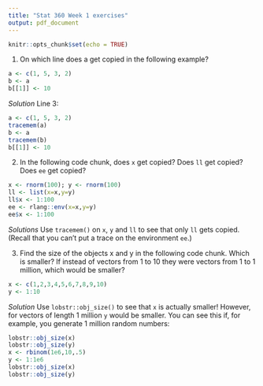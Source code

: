 ```yaml
---
title: "Stat 360 Week 1 exercises"
output: pdf_document
---
```


```r
knitr::opts_chunk$set(echo = TRUE)
```


1. On which line does a get copied in the following example?
```r
a <- c(1, 5, 3, 2)
b <- a
b[[1]] <- 10
```

*Solution* Line 3:

```r
a <- c(1, 5, 3, 2)
tracemem(a)
b <- a
tracemem(b)
b[[1]] <- 10
```

2. In the following code chunk, does `x` get copied? Does `ll` get copied? Does  `ee` get copied?
```r
x <- rnorm(100); y <- rnorm(100)
ll <- list(x=x,y=y)
ll$x <- 1:100
ee <- rlang::env(x=x,y=y)
ee$x <- 1:100
```

*Solutions* Use `tracemem()` on `x`, `y` and `ll` to see that only `ll` 
gets copied. (Recall that you can't put a trace on the environment `ee`.)

3. Find the size of the objects x and y in the following code chunk.
Which is smaller? If instead of vectors from 1 to 10 they were vectors
from 1 to 1 million, which would be smaller?

```r
x <- c(1,2,3,4,5,6,7,8,9,10)
y <- 1:10
```

*Solution* Use `lobstr::obj_size()` to see that `x` is actually 
smaller! However, for vectors of length 1 million `y` would be smaller. 
You can see this if, for example, you generate 1 million random numbers:

```r
lobstr::obj_size(x)
lobstr::obj_size(y)
x <- rbinom(1e6,10,.5)
y <- 1:1e6
lobstr::obj_size(x)
lobstr::obj_size(y)
```